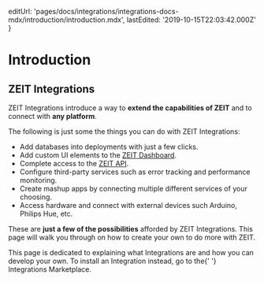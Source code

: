 
  editUrl:
    'pages/docs/integrations/integrations-docs-mdx/introduction/introduction.mdx',
  lastEdited: '2019-10-15T22:03:42.000Z'
}

# Introduction

## ZEIT Integrations

ZEIT Integrations introduce a way to **extend the capabilities of ZEIT** and to connect with **any platform**.

The following is just some the things you can do with ZEIT Integrations:

- Add databases into deployments with just a few clicks.
- Add custom UI elements to the [ZEIT Dashboard](/).
- Complete access to the [ZEIT API](/docs/api).
- Configure third-party services such as error tracking and performance monitoring.
- Create mashup apps by connecting multiple different services of your choosing.
- Access hardware and connect with external devices such Arduino, Philips Hue, etc.

These are **just a few of the possibilities** afforded by ZEIT Integrations. This page will walk you through on how to create your own to do more with ZEIT.

<Note hint>
  This page is dedicated to explaining what Integrations are and how you can
  develop your own. To install an Integration instead, go to the{' '}
  <GenericLink href="/integrations">Integrations Marketplace</GenericLink>.
</Note>

<WhyBuildOrUseIntegrations />
<WhatsAnIntegration />

